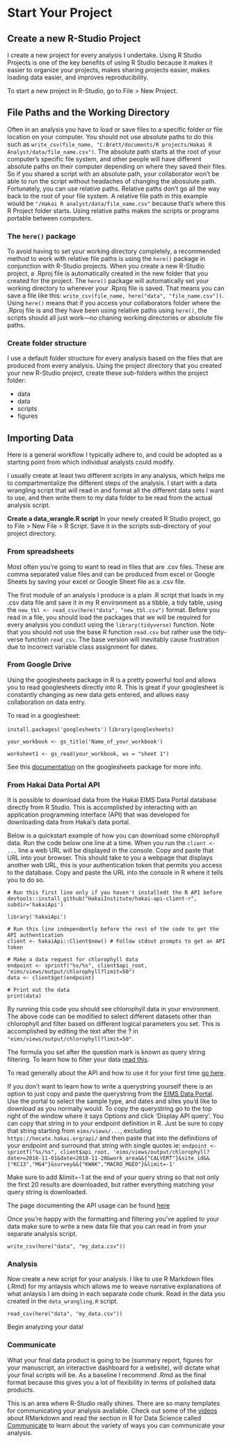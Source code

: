 # Start Your Project

## Create a new R-Studio Project

I create a new project for every analysis I undertake. Using R Studio Projects is one of the key benefits of using R Studio because it makes it easier to organize your projects, makes sharing projects easier, makes loading data easier, and improves reproducibility.

To start a new project in R-Studio, go to File > New Project.

## File Paths and the Working Directory

Often in an analysis you have to load or save files to a specific folder or file location on your computer. You should not use absolute paths to do this such as `write_csv(file_name, "C:Brett/documents/R projects/Hakai R Analyst/data/file_name.csv")`. The absolute path starts at the root of your computer's specific file system, and other people will have different absolute paths on their computer depending on where they saved their files. So if you shared a script with an absolute path, your collaborator won't be able to run the script without headaches of changing the abosulute path. Fortunately, you can use relative paths. Relative paths don't go all the way back to the root of your file system. A relative file path in this example would be `"/Hakai R analyst/data/file_name.csv"` because that's where this R Project folder starts. Using relative paths makes the scripts or programs portable between computers. 

### The `here()` package
To avoid having to set your working directory completely, a recommended method to work with relative file paths is using the `here()` package in conjunction with R-Studio projects. When you create a new R-Studio project, a .Rproj file is automatically created in the new folder that you created for the project. The `here()` package will automatically set your working directory to wherever your .Rproj file is saved. That means you can save a file like this: `write_csv(file_name, here("data", "file_name.csv"))`. Using `here()` means that if you access your collaborators folder where the .Rproj file is and they have been using relative paths using `here()`, the scripts should all just work—no chaning working directories or absolute file paths.

### Create folder structure

I use a default folder structure for every analysis based on the files that are produced from every analysis. Using the project directory that you created your new R-Studio project, create these sub-folders within the project folder:

* data
* data 
* scripts
* figures

## Importing Data

Here is a general workflow I typically adhere to, and could be adopted as a starting point from which individual analysts could modify.

I usually create at least two different scripts in any analysis, which helps me to compartmentalize the different steps of the analysis. I start with a data wrangling script that will read in and format all the different data sets I want to use, and then write them to my data folder to be read from the actual analysis script.

__Create a data_wrangle.R script__ In your newly created R Studio project, go to File > New File > R Script. Save it in the scripts sub-directory of your project directory.

### From spreadsheets

Most often you're going to want to read in files that are .csv files. These are comma separated value files and can be produced from excel or Google Sheets by saving your excel or Google Sheet file as a .csv file.

The first module of an analysis I produce is a plain .R script that loads in my .csv data file and save it in my R environment as a tibble, a tidy table, using the `new_tbl <- read_csv(here("data", "new_tbl.csv")` format. Before you read in a file, you should load the packages that we will be required for every analysis you conduct using the `library(tidyverse)` function. Note that you should not use the base R function `read.csv` but rather use the tidy-verse function `read_csv`. The base version will inevitably cause frustration due to incorrect variable class assignment for dates.

### From Google Drive

Using the googlesheets package in R is a pretty powerful tool and allows you to read googlesheets directly into R. This is great if your googlesheet is constantly changing as new data gets entered, and allows easy collaboration on data entry.

To read in a googlesheet:

`install.packages('googlesheets')`
`library(googlesheets)`

```
your_workbook <- gs_title('Name_of_your_workbook')

worksheet1 <- gs_read(your_workbook, ws = "sheet 1")
```

See this [documentation](https://cran.r-project.org/web/packages/googlesheets/vignettes/basic-usage.html) on the googlesheets package for more info.

### From Hakai Data Portal API

It is possible to download data from the Hakai EIMS Data Portal database directly from R Studio. This is accomplished by interacting with an application programming interface (API) that was developed for downloading data from Hakai's data portal.

Below is a quickstart example of how you can download some chlorophyll data. Run the code below one line at a time. When you run the `client <- ...` line a web URL will be displayed in the console. Copy and paste that URL into your browser. This should take to you a webpage that displays another web URL, this is your authentication token that permits you access to the database. Copy and paste the URL into the console in R where it tells you to do so.


```
# Run this first line only if you haven't installedt the R API before
devtools::install_github("HakaiInstitute/hakai-api-client-r", subdir='hakaiApi')

library('hakaiApi')

# Run this line independently before the rest of the code to get the API authentication
client <- hakaiApi::Client$new() # Follow stdout prompts to get an API token

# Make a data request for chlorophyll data
endpoint <- sprintf("%s/%s", client$api_root, "eims/views/output/chlorophyll?limit=50")
data <- client$get(endpoint)

# Print out the data
print(data)
```

By running this code you should see chlorophyll data in your environment. 
The above code can be modified to select different datasets other than chlorophyll and filter based on different logical parameters you set. This is accomplished by editing the text after the ? in `"eims/views/output/chlorophyll?limit=50"`.

The formula you set after the question mark is known as query string filtering. To learn how to filter your data [read this](https://github.com/HakaiInstitute/hakai-api/blob/master/docs/querying-data.md). 

To read generally about the API and how to use it for your first time [go here](https://github.com/HakaiInstitute/hakai-api/blob/master/docs/simplified-api-documentation.md#what-is-the-hakai-api).

If you don't want to learn how to write a querystring yourself there is an option to just copy and paste the querystring from the [EIMS Data Portal](https://hecate.hakai.org/portal2/). Use the portal to select the sample type, and dates and sites you'd like to download as you normally would. To copy the querystring go to the top right of the window where it says Options and click 'Display API query'. You can copy that string in to your endpoint definition in R. Just be sure to copy that string starting from `eims/views/...`, excluding `https://hecate.hakai.org/api/` and then paste that into the definitions of your endpoint and surround that string with single quotes ie: `endpoint <- sprintf("%s/%s", client$api_root, 'eims/views/output/chlorophyll?date>=2016-11-01&date<2018-11-20&work_area&&{"CALVERT"}&site_id&&{"KC13","MG4"}&survey&&{"KWAK","MACRO_MGEO"}&limit=-1'`

Make sure to add &limit=-1 at the end of your query string so that not only the first 20 results are downloaded, but rather everything matching your query string is downloaded.

The page documenting the API usage can be found [here](https://hakaiinstitute.github.io/hakai-api/)

Once you're happy with the formatting and filtering you've applied to your data make sure to write a new data file that you can read in from your separate analysis script.

`write_csv(here("data", "my_data.csv"))`

### Analysis

Now create a new script for your analysis. I like to use R Markdown files (.Rmd) for my anlaysis which allows me to weave narrative explanations of what anlaysis I am doing in each separate code chunk. Read in the data you created in the `data_wrangling.R` script. 

`read_csv(here("data", "my_data.csv"))`

Begin analyzing your data!

### Communicate

What your final data product is going to be (summary report, figures for your manuscript, an interactive dashboard for a website), will dictate what your final scripts will be. As a baseline I recommend .Rmd as the final format because this gives you a lot of flexibility in terms of polished data products.

This is an area where R-Studio really shines. There are so many templates for communicating your analysis avaliable. Check out some of the [videos](http://rmarkdown.rstudio.com/lesson-1.html) about RMarkdown and read the section in R for Data Science called [Communicate](http://r4ds.had.co.nz/communicate-intro.html) to learn about the variety of ways you can communicate your analysis.

